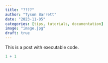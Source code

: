 ```yaml
---
title: "????"
author: "Tyson Barrett"
date: "2023-11-05"
categories: [tips, tutorials, documentation]
image: "image.jpg"
draft: true
---
```


This is a post with executable code.

```r
1 + 1
```
